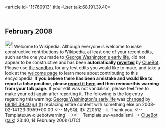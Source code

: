 <article id="15760913" title=User talk:68.191.39.40>
	<talkpage id="15760913" title="User talk:68.191.39.40">


== February 2008 ==
[[Image:Information.svg|left|25px]] Welcome to Wikipedia. Although everyone is welcome to make constructive contributions to Wikipedia, at least one of your recent edits, such as the one you made to [[:George Washington's early life]], did not appear to be constructive and has been '''automatically [[Help:Reverting|reverted]]''' by [[User:ClueBot|ClueBot]].  Please use [[Wikipedia:Sandbox|the sandbox]] for any test edits you would like to make, and take a look at the [[Wikipedia:Introduction|welcome page]] to learn more about contributing to this encyclopedia. {{User:ClueBot/Tracker}} '''If you believe there has been a mistake and would like to report a false positive, please [[User:ClueBot/FalsePositives|report it here]] and then remove this warning from your talk page.'''  If your edit was not vandalism, please feel free to make your edit again after reporting it. The following is the log entry regarding this warning: [[George Washington's early life]] was [http://en.wikipedia.org/w/index.php?title=George+Washington%27s+early+life&amp;diff=191530506&amp;oldid=191530333 changed] by [[Special:Contributions/68.191.39.40|68.191.39.40]] [[User:68.191.39.40|(u)]] [[User talk:68.191.39.40|(t)]] replacing entire content with something else on 2008-02-14T23:39:59+00:00 &lt;!-- MySQL ID: 220512 --&gt;. Thank you. &lt;!-- Template:uw-cluebotwarning1 --&gt;&lt;!-- Template:uw-vandalism1 --&gt; [[User:ClueBot|ClueBot]] ([[User talk:ClueBot|talk]]) 23:40, 14 February 2008 (UTC)
	</talkpage>
</article>